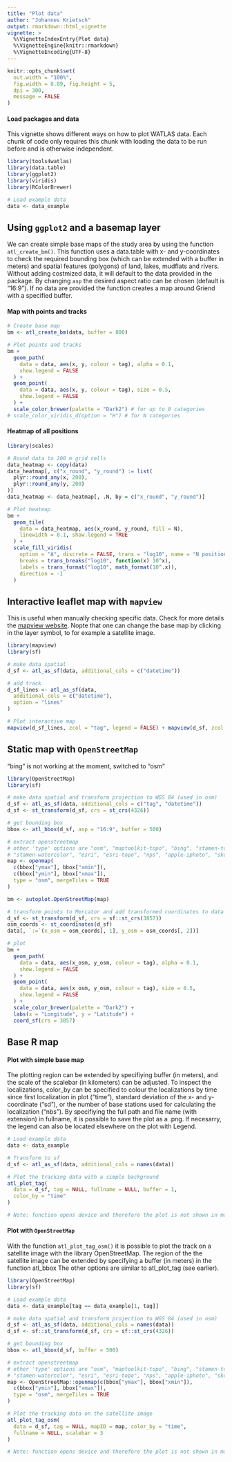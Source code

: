 ```yaml
---
title: "Plot data"
author: "Johannes Krietsch"
output: rmarkdown::html_vignette
vignette: >
  %\VignetteIndexEntry{Plot data}
  %\VignetteEngine{knitr::rmarkdown}
  %\VignetteEncoding{UTF-8}
---
```


```r
knitr::opts_chunk$set(
  out.width = "100%",
  fig.width = 8.89, fig.height = 5,
  dpi = 300,
  message = FALSE
)
```

#### Load packages and data

This vignette shows different ways on how to plot WATLAS data. Each chunk of code only requires this chunk with loading the data to be run before and is otherwise independent. 

```r
library(tools4watlas)
library(data.table)
library(ggplot2)
library(viridis)
library(RColorBrewer)

# Load example data
data <- data_example
```

## Using `ggplot2` and a basemap layer

We can create simple base maps of the study area by using the function `atl_create_bm()`. This function uses a data.table with x- and y-coordinates to check the required bounding box (which can be extended with a buffer in meters) and spatial features (polygons) of land, lakes, mudflats and rivers. Without adding costmized data, it will default to the data provided in the package. By changing `asp` the desired aspect ratio can be chosen (default is "16:9"). If no data are provided the function creates a map around Griend with a specified buffer. 

#### Map with points and tracks

```r
# Create base map
bm <- atl_create_bm(data, buffer = 800)

# Plot points and tracks
bm +
  geom_path(
    data = data, aes(x, y, colour = tag), alpha = 0.1,
    show.legend = FALSE
  ) +
  geom_point(
    data = data, aes(x, y, colour = tag), size = 0.5,
    show.legend = FALSE
  ) +
  scale_color_brewer(palette = "Dark2") # for up to 8 categories
# scale_color_viridis_d(option = "H") # for N categories
```

#### Heatmap of all positions

```r
library(scales)

# Round data to 200 m grid cells
data_heatmap <- copy(data)
data_heatmap[, c("x_round", "y_round") := list(
  plyr::round_any(x, 200),
  plyr::round_any(y, 200)
)]
data_heatmap <- data_heatmap[, .N, by = c("x_round", "y_round")]

# Plot heatmap
bm +
  geom_tile(
    data = data_heatmap, aes(x_round, y_round, fill = N),
    linewidth = 0.1, show.legend = TRUE
  ) +
  scale_fill_viridis(
    option = "A", discrete = FALSE, trans = "log10", name = "N positions",
    breaks = trans_breaks("log10", function(x) 10^x),
    labels = trans_format("log10", math_format(10^.x)),
    direction = -1
  )
```

## Interactive leaflet map with `mapview`

This is useful when manually checking specific data. Check for more details the [mapview website](https://r-spatial.github.io/mapview/index.html). Nopte that one can change the base map by clicking in the layer symbol, to for example a satellite image. 

```r
library(mapview)
library(sf)

# make data spatial
d_sf <- atl_as_sf(data, additional_cols = c("datetime"))

# add track
d_sf_lines <- atl_as_sf(data,
  additional_cols = c("datetime"),
  option = "lines"
)

# Plot interactive map
mapview(d_sf_lines, zcol = "tag", legend = FALSE) + mapview(d_sf, zcol = "tag")
```

## Static map with `OpenStreetMap` 

"bing" is not working at the moment, switched to "osm"

```r
library(OpenStreetMap)
library(sf)

# make data spatial and transform projection to WGS 84 (used in osm)
d_sf <- atl_as_sf(data, additional_cols = c("tag", "datetime"))
d_sf <- st_transform(d_sf, crs = st_crs(4326))

# get bounding box
bbox <- atl_bbox(d_sf, asp = "16:9", buffer = 500)

# extract openstreetmap
# other 'type' options are "osm", "maptoolkit-topo", "bing", "stamen-toner",
# "stamen-watercolor", "esri", "esri-topo", "nps", "apple-iphoto", "skobbler";
map <- openmap(
  c(bbox["ymax"], bbox["xmin"]),
  c(bbox["ymin"], bbox["xmax"]),
  type = "osm", mergeTiles = TRUE
)

bm <- autoplot.OpenStreetMap(map)

# transform points to Mercator and add transformed coordinates to data
d_sf <- st_transform(d_sf, crs = sf::st_crs(3857))
osm_coords <- st_coordinates(d_sf)
data[, `:=`(x_osm = osm_coords[, 1], y_osm = osm_coords[, 2])]

# plot
bm +
  geom_path(
    data = data, aes(x_osm, y_osm, colour = tag), alpha = 0.1,
    show.legend = FALSE
  ) +
  geom_point(
    data = data, aes(x_osm, y_osm, colour = tag), size = 0.5,
    show.legend = FALSE
  ) +
  scale_color_brewer(palette = "Dark2") +
  labs(x = "Longitude", y = "Latitude") +
  coord_sf(crs = 3857)
```

## Base R map 

#### Plot with simple base map

The plotting region can be extended by specifiying buffer (in meters), and the scale of the scalebar (in kilometers) can be adjusted. To inspect the localizations, color_by can be specified to colour the localizations by time since first localization in plot (“time”), standard deviation of the x- and y-coordinate (“sd”), or the number of base stations used for calculating the localization (“nbs”). By specifiying the full path and file name (with extension) in fullname, it is possible to save the plot as a .png. If necesarry, the legend can also be located elsewhere on the plot with Legend.

```r
# Load example data
data <- data_example

# Transform to sf
d_sf <- atl_as_sf(data, additional_cols = names(data))

# Plot the tracking data with a simple background
atl_plot_tag(
  data = d_sf, tag = NULL, fullname = NULL, buffer = 1,
  color_by = "time"
)

# Note: function opens device and therefore the plot is not shown in markdown
```

#### Plot with `OpenStreetMap` 

With the function `atl_plot_tag_osm()` it is possible to plot the track on a satellite image with the library OpenStreetMap. The region of the the satellite image can be extended by specifying a buffer (in meters) in the function atl_bbox The other options are similar to atl_plot_tag (see earlier).

```r
library(OpenStreetMap)
library(sf)

# Load example data
data <- data_example[tag == data_example[1, tag]]

# make data spatial and transform projection to WGS 84 (used in osm)
d_sf <- atl_as_sf(data, additional_cols = names(data))
d_sf <- sf::st_transform(d_sf, crs = sf::st_crs(4326))

# get bounding box
bbox <- atl_bbox(d_sf, buffer = 500)

# extract openstreetmap
# other 'type' options are "osm", "maptoolkit-topo", "bing", "stamen-toner",
# "stamen-watercolor", "esri", "esri-topo", "nps", "apple-iphoto", "skobbler";
map <- OpenStreetMap::openmap(c(bbox["ymax"], bbox["xmin"]),
  c(bbox["ymin"], bbox["xmax"]),
  type = "osm", mergeTiles = TRUE
)

# Plot the tracking data on the satellite image
atl_plot_tag_osm(
  data = d_sf, tag = NULL, mapID = map, color_by = "time",
  fullname = NULL, scalebar = 3
)

# Note: function opens device and therefore the plot is not shown in markdown
```


















